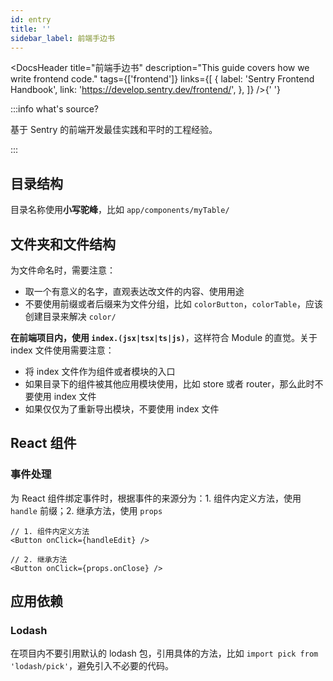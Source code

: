 ```yaml
---
id: entry
title: ''
sidebar_label: 前端手边书
---
```



<DocsHeader
  title="前端手边书"
  description="This guide covers how we write frontend code."
  tags={['frontend']}
  links={[
    {
      label: 'Sentry Frontend Handbook',
      link: 'https://develop.sentry.dev/frontend/',
    },
  ]}
/>{' '}

:::info what's source?

基于 Sentry 的前端开发最佳实践和平时的工程经验。

:::

## 目录结构

目录名称使用**小写驼峰**，比如 `app/components/myTable/`

## 文件夹和文件结构

为文件命名时，需要注意：

- 取一个有意义的名字，直观表达改文件的内容、使用用途
- 不要使用前缀或者后缀来为文件分组，比如 `colorButton`，`colorTable`，应该创建目录来解决 `color/`

**在前端项目内，使用 `index.(jsx|tsx|ts|js)`**，这样符合 Module 的直觉。关于 index 文件使用需要注意：

- 将 index 文件作为组件或者模块的入口
- 如果目录下的组件被其他应用模块使用，比如 store 或者 router，那么此时不要使用 index 文件
- 如果仅仅为了重新导出模块，不要使用 index 文件

## React 组件

### 事件处理

为 React 组件绑定事件时，根据事件的来源分为：1. 组件内定义方法，使用 `handle` 前缀；2. 继承方法，使用 `props`

```tsx
// 1. 组件内定义方法
<Button onClick={handleEdit} />

// 2. 继承方法
<Button onClick={props.onClose} />
```

## 应用依赖

### Lodash

在项目内不要引用默认的 lodash 包，引用具体的方法，比如 `import pick from 'lodash/pick'`，避免引入不必要的代码。
